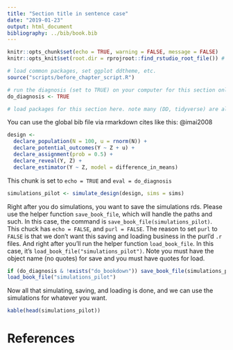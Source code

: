 ```yaml
---
title: "Section title in sentence case"
date: "2019-01-23"
output: html_document
bibliography: ../bib/book.bib
---
```


<!-- note do_bookdown is set in index.rmd, so we know if you're running just this .Rmd or compiling the book-->
```r
knitr::opts_chunk$set(echo = TRUE, warning = FALSE, message = FALSE)
knitr::opts_knit$set(root.dir = rprojroot::find_rstudio_root_file()) # files are all relative to RStudio project home
```

```r
# load common packages, set ggplot ddtheme, etc.
source("scripts/before_chapter_script.R")
```

<!-- start post here, do not edit above -->

```r
# run the diagnosis (set to TRUE) on your computer for this section only before pushing to Github. no diagnosis will ever take place on github.
do_diagnosis <- TRUE
```

```r
# load packages for this section here. note many (DD, tidyverse) are already available, see scripts/package-list.R
```

You can use the global bib file via rmarkdown cites like this: @imai2008

```r
design <-
  declare_population(N = 100, u = rnorm(N)) +
  declare_potential_outcomes(Y ~ Z + u) +
  declare_assignment(prob = 0.5) +
  declare_reveal(Y, Z) +
  declare_estimator(Y ~ Z, model = difference_in_means)
```


This chunk is set to `echo = TRUE` and `eval = do_diagnosis`
```r
simulations_pilot <- simulate_design(design, sims = sims)
```

Right after you do simulations, you want to save the simulations rds. Please use the helper function `save_book_file`, which will handle the paths and such. In this case, the command is `save_book_file(simulations_pilot)`.  This chuck has `echo = FALSE`, and `purl = FALSE`.  The reason to set `purl` to `FALSE` is that we don't want this saving and loading business in the purl'd `.r` files. And right after you'll run the helper function `load_book_file`.  In this case, it's `load_book_file("simulations_pilot")`. Note you must have the object name (no quotes) for save and you must have quotes for load.

```r
if (do_diagnosis & !exists("do_bookdown")) save_book_file(simulations_pilot)
load_book_file("simulations_pilot")
```

Now all that simulating, saving, and loading is done, and we can use the simulations for whatever you want.

```r
kable(head(simulations_pilot))
```

# References






